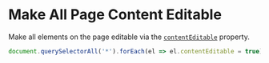 # Make All Page Content Editable

Make all elements on the page editable via the <a href="https://developer.mozilla.org/en-US/docs/Web/API/HTMLElement/contentEditable" target="_blank">`contentEditable`</a> property.

```js copy
document.querySelectorAll('*').forEach(el => el.contentEditable = true)
```